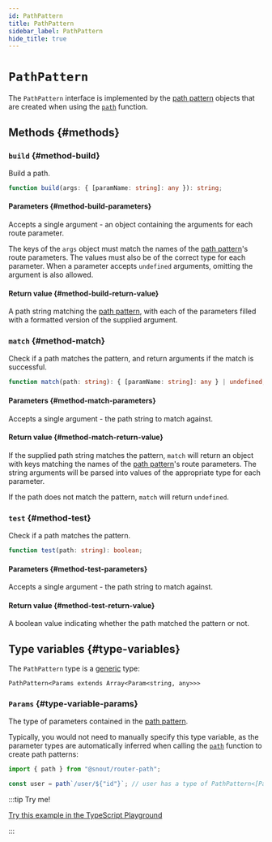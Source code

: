 ```yaml
---
id: PathPattern
title: PathPattern
sidebar_label: PathPattern
hide_title: true
---
```


# `PathPattern`

The `PathPattern` interface is implemented by the [path pattern] objects that
are created when using the [`path`] function.

[`path`]: ../function/path.mdx
[path pattern]: ../../guides/path-patterns.mdx

## Methods {#methods}

### `build` {#method-build}

Build a path.

```ts no-transpile
function build(args: { [paramName: string]: any }): string;
```

#### Parameters {#method-build-parameters}

Accepts a single argument - an object containing the arguments for each route
parameter.

The keys of the `args` object must match the names of the [path pattern]'s route
parameters. The values must also be of the correct type for each parameter. When
a parameter accepts `undefined` arguments, omitting the argument is also
allowed.

[path pattern]: ../../guides/path-patterns.mdx

#### Return value {#method-build-return-value}

A path string matching the [path pattern], with each of the parameters filled
with a formatted version of the supplied argument.

[path pattern]: ../../guides/path-patterns.mdx

### `match` {#method-match}

Check if a path matches the pattern, and return arguments if the match is
successful.

```ts no-transpile
function match(path: string): { [paramName: string]: any } | undefined;
```

#### Parameters {#method-match-parameters}

Accepts a single argument - the path string to match against.

#### Return value {#method-match-return-value}

If the supplied path string matches the pattern, `match` will return an object
with keys matching the names of the [path pattern]'s route parameters. The
string arguments will be parsed into values of the appropriate type for each
parameter.

[path pattern]: ../../guides/path-patterns.mdx

If the path does not match the pattern, `match` will return `undefined`.

### `test` {#method-test}

Check if a path matches the pattern.

```ts no-transpile
function test(path: string): boolean;
```

#### Parameters {#method-test-parameters}

Accepts a single argument - the path string to match against.

#### Return value {#method-test-return-value}

A boolean value indicating whether the path matched the pattern or not.

## Type variables {#type-variables}

The `PathPattern` type is a [generic] type:

[generic]: https://www.typescriptlang.org/docs/handbook/2/generics.html

    PathPattern<Params extends Array<Param<string, any>>>

### `Params` {#type-variable-params}

The type of parameters contained in the [path pattern].

Typically, you would not need to manually specify this type variable, as the
parameter types are automatically inferred when calling the [`path`] function to
create path patterns:

[`path`]: ../function/path.mdx
[path pattern]: ../../guides/path-patterns.mdx

```ts no-transpile
import { path } from "@snout/router-path";

const user = path`/user/${"id"}`; // user has a type of PathPattern<[Param<"id", string>]>
```

:::tip Try me!

[Try this example in the TypeScript Playground](https://www.typescriptlang.org/play?#code/JYWwDg9gTgLgBAbzmAhjAFnAvnAZlCEOAIgAEBnAOwgFcYB6AugUygFpUNiBuAKF4DGESuXg1yrOAF5kadAAN641vQAkCYsAAmxLPO5x69OMqhx0KcnBRwYATzDM4EXHAAKcjzBitKAHgBtDygUED9NHQAaOFEoYEoAcwA+AF0koA)

:::
